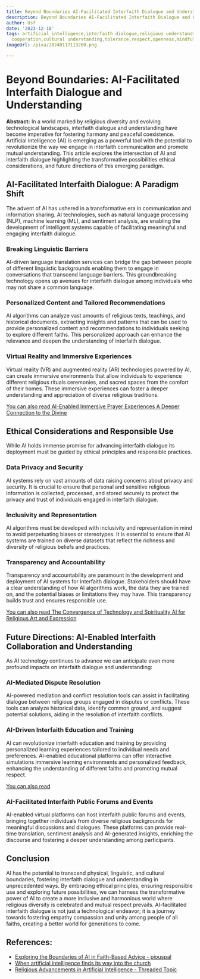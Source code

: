 ```yaml
---
title: Beyond Boundaries AI-Facilitated Interfaith Dialogue and Understanding
description: Beyond Boundaries AI-Facilitated Interfaith Dialogue and Understanding
author: Usf
date: '2023-12-18'
tags: artificial intelligence,interfaith dialogue,religious understanding,interfaith
  cooperation,cultural understanding,tolerance,respect,openness,mindfulness,communication
imageUrl: /pixa/20240117113200.png

---
```

# Beyond Boundaries: AI-Facilitated Interfaith Dialogue and Understanding

**Abstract:**
In a  world marked by religious diversity and evolving technological landscapes, interfaith dialogue and understanding have become imperative for fostering harmony and peaceful coexistence. Artificial  intelligence (AI) is emerging as a  powerful tool with the potential  to revolutionize the way we engage in interfaith communication and promote mutual understanding. This article explores the intersection of AI  and interfaith dialogue highlighting the transformative possibilities ethical considerations, and future  directions of  this emerging paradigm.

## AI-Facilitated Interfaith Dialogue: A Paradigm Shift

The advent of AI has ushered in a transformative era in communication and information sharing. AI technologies, such as natural language processing (NLP), machine learning (ML), and sentiment analysis, are enabling the development of intelligent  systems capable of facilitating meaningful and engaging interfaith dialogue.

### Breaking Linguistic Barriers

AI-driven language translation services can bridge the  gap between people of different linguistic backgrounds enabling them to engage in  conversations that transcend language barriers. This groundbreaking technology  opens  up avenues for interfaith dialogue among individuals who may not share a common language.

### Personalized Content and Tailored Recommendations

AI algorithms  can analyze vast amounts of religious texts,  teachings, and  historical documents, extracting insights and patterns that can be  used to provide personalized  content and recommendations to individuals seeking to explore different faiths. This personalized approach can  enhance the relevance and deepen  the understanding of interfaith dialogue.

### Virtual Reality and Immersive Experiences

Virtual reality (VR) and augmented reality (AR) technologies powered by  AI, can create immersive environments that allow individuals to experience different  religious rituals ceremonies, and sacred spaces from the comfort of their homes. These immersive experiences can foster a deeper understanding and appreciation  of diverse religious traditions.

[You can also read  AI-Enabled Immersive  Prayer Experiences A Deeper Connection to the Divine](AI-Enabled%20Immersive%20Prayer%20Experiences%20A%20Deeper%20Connection%20to%20the%20Divine)


## Ethical Considerations and  Responsible Use

While AI  holds immense promise for advancing interfaith dialogue its deployment must be guided by ethical principles and  responsible practices.

### Data Privacy and  Security

AI  systems  rely on vast amounts of data raising concerns about privacy and security. It is crucial  to  ensure that personal and  sensitive religious information is collected, processed, and stored securely  to protect the privacy and trust of individuals engaged in interfaith dialogue.

### Inclusivity and Representation

AI algorithms must be developed with  inclusivity and representation in mind to avoid perpetuating biases or stereotypes. It is essential to ensure  that AI systems are trained on diverse datasets that reflect  the richness and diversity  of religious beliefs and practices.

### Transparency and Accountability

Transparency and  accountability are paramount in the development and deployment of AI systems  for  interfaith dialogue. Stakeholders  should have a clear understanding of how AI algorithms  work, the data they are trained on, and the potential biases or limitations they  may have. This transparency builds trust and ensures responsible use.

[You can also read  The Convergence of Technology and Spirituality  AI for  Religious Art and Expression](The%20Convergence%20of%20Technology%20and%20Spirituality%20AI%20for%20Religious%20Art%20and%20Expression)


## Future  Directions: AI-Enabled Interfaith Collaboration and Understanding

As AI technology continues to advance we can anticipate even more profound impacts on interfaith dialogue  and understanding:

###  AI-Mediated  Dispute Resolution

AI-powered mediation and conflict resolution  tools can assist in facilitating dialogue between religious groups engaged  in disputes or conflicts. These tools can analyze historical data, identify common ground, and suggest  potential solutions,  aiding in the  resolution of interfaith conflicts.

### AI-Driven Interfaith Education and Training

AI can revolutionize interfaith education and training by providing personalized learning experiences tailored to individual needs  and preferences. AI-enabled educational platforms can  offer interactive simulations immersive learning environments and personalized feedback,  enhancing the understanding of different faiths and promoting mutual respect.

[You can also read ]()


### AI-Facilitated Interfaith Public Forums and Events

AI-enabled virtual platforms can host interfaith public forums and events, bringing  together individuals from diverse religious backgrounds for meaningful discussions and dialogues. These platforms can provide real-time translation, sentiment analysis and AI-generated insights, enriching the discourse and fostering  a deeper understanding among participants.

## Conclusion

AI has the potential to transcend physical, linguistic, and cultural boundaries,  fostering interfaith dialogue and understanding in unprecedented ways. By embracing ethical principles, ensuring responsible use  and exploring future  possibilities, we can harness the  transformative power of AI to create a more inclusive  and harmonious world where religious diversity is celebrated and  mutual respect prevails.  AI-facilitated interfaith dialogue is not just a technological endeavor; it is a journey towards fostering empathy compassion  and unity among people of  all faiths, creating  a better world for generations to come.

## References:
- [Exploring the Boundaries of AI in Faith-Based Advice - piouspal](https://piouspal.com/blog/the%20future%20is%20here%20exploring%20the%20boundaries%20of%20ai%20in%20faith-based%20advice)
- [When artificial intelligence finds its way into the church](https://baptistnews.com/article/when-artificial-intelligence-finds-its-way-into-the-church/)
- [Religious Advancements in Artificial Intelligence - Threaded Topic](https://threadedtopic.com/2023/12/20/religious-advancements-in-artificial-intelligence/)
